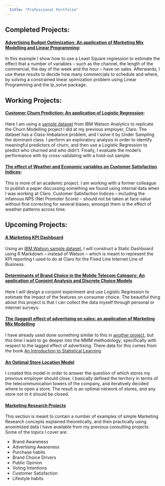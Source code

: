 ```yaml
---
  title: "Professional Portfolio"
---
```

## Completed Projects: 

#### [Advertising Budget Optimization: An application of Marketing Mix Modelling and Linear Programming](http://sdhector.github.io/Case1_Advertising_Budget_Optimization.nb.html):
  
In this example I show how to use a Least Square regression to estimate the effect that a number of variables -- such as the channel, the length of the commercial, the day of the week and the hour -- have on sales. Afterwards, I use these results to decide how many commercials to schedule and where, by solving a constrained linear opimization problem using Linear Programming and the lp_solve package. 

## Working Projects: 

#### [Customer Churn Prediction: An application of Logistic Regression](http://sdhector.github.io/Churn_Modelling.html):

Here I am using a [sample dataset](https://www.ibm.com/communities/analytics/watson-analytics-blog/using-customer-behavior-data-to-improve-customer-retention/) from IBM Watson Analytics to replicate the Churn Modelling project I did at my previous employer, Claro. The dataset has a Class-Imbalance problem, and I solve it by Under Sampling the dominant class. I perform an exploratory analysis in order to identify meaningful predictors of churn, and then use a Logistic Regression to predict who churned and who didn't. Finally, I evaluate the model's performance with by cross-validating with a hold-out sample. 

#### [The effect of Weather and Economic variables on Customer Satisfaction Indices](http://sdhector.github.io/cs_paper.html): 

This is more of an academic project. I am working with a former colleague to publish a paper discussing something we found using internal data when I was working at Claro. Customer Satisfaction Indices -- including the infamous NPS (Net Promoter Score) -- should not be taken at face value without first correcting for several biases; amongst them is the effect of weather patterns across time. 

## Upcoming Projects: 

#### [A Marketing KPI Dashboard]()

Using an [IBM Watson sample dataset](https://www.ibm.com/communities/analytics/watson-analytics-blog/analyze-sales-effectivness/), I will construct a Static Dashboard using R Markdown -- instead of Watson -- which is meant to represent the KPI reporting I used to do at Claro for the Fixed Line Internet Line of Business. 

#### [Determinants of Brand Choice in the Mobile Telecom Category: An application of Conjoint Analysis and Discrete Choice Models]()

Here I will design a conjoint experiment and use Logistic Regression to estimate the impact of the features on consumer choice. The beautiful thing about this project is that I can collect the data myself through personal or internet surveys. 

#### [The (lagged) effect of advertising on sales: an application of Marketing Mix Modelling]()

I have already used done something similar to this in [another project](http://sdhector.github.io/Case1_Advertising_Budget_Optimization.nb.html), but this time I want to go deeper into the MMM methodology; specifically with respect to the lagged effect of advertising. There data for this comes from the book [An Introduction to Statistical Learning](http://www-bcf.usc.edu/~gareth/ISL).

#### [An Optimal Store Location Model]()

I created this model in order to answer the question of which stores my previous employer should close. I basically defined the territory in terms of the telecommunication towers of the company, and iteratively decided where to open a store. The result is an optimal network of stores, and any store not in it should be closed. 

#### [Marketing Research Projects]()

This section is meant to contain a number of examples of simple Marketing Research concepts explained theoretically, and then practically using anonimized data I have available from my previous consulting projects. Some of the topics I cover are: 

  * Brand Awareness
  * Advertising Awareness
  * Purchase habits
  * Brand Choice Drivers 
  * Public Opinion
  * Voting Intentions
  * Customer Satisfaction
  * Lifestyle habits